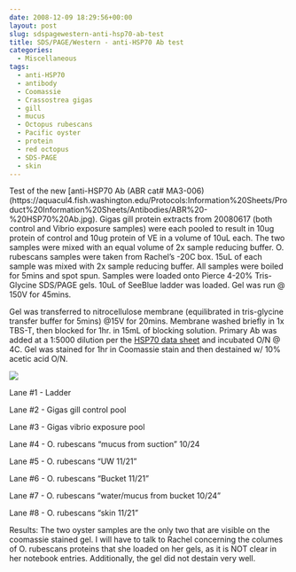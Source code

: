 ```yaml
---
date: 2008-12-09 18:29:56+00:00
layout: post
slug: sdspagewestern-anti-hsp70-ab-test
title: SDS/PAGE/Western - anti-HSP70 Ab test
categories:
  - Miscellaneous
tags:
  - anti-HSP70
  - antibody
  - Coomassie
  - Crassostrea gigas
  - gill
  - mucus
  - Octopus rubescans
  - Pacific oyster
  - protein
  - red octopus
  - SDS-PAGE
  - skin
---
```


Test of the new [anti-HSP70 Ab (ABR cat# MA3-006)(https://aquacul4.fish.washington.edu/Protocols:Information%20Sheets/Product%20Information%20Sheets/Antibodies/ABR%20-%20HSP70%20Ab.jpg). Gigas gill protein extracts from 20080617 (both control and Vibrio exposure samples) were each pooled to result in 10ug protein of control and 10ug protein of VE in a volume of 10uL each. The two samples were mixed with an equal volume of 2x sample reducing buffer. O. rubescans samples were taken from Rachel's -20C box. 15uL of each sample was mixed with 2x sample reducing buffer. All samples were boiled for 5mins and spot spun. Samples were loaded onto Pierce 4-20% Tris-Glycine SDS/PAGE gels. 10uL of SeeBlue ladder was loaded. Gel was run @ 150V for 45mins.

Gel was transferred to nitrocellulose membrane (equilibrated in tris-glycine transfer buffer for 5mins) @15V for 20mins. Membrane washed briefly in 1x TBS-T, then blocked for 1hr. in 15mL of blocking solution. Primary Ab was added at a 1:5000 dilution per the [HSP70 data sheet](https://aquacul4.fish.washington.edu/Protocols:Information%20Sheets/Product%20Information%20Sheets/Antibodies/ABR%20-%20HSP70%20Ab.jpg) and incubated O/N @ 4C. Gel was stained for 1hr in Coomassie stain and then destained w/ 10% acetic acid O/N.

![](https://eagle.fish.washington.edu/Arabidopsis/SDS-PAGE/20081210.JPG)

Lane #1 - Ladder

Lane #2 - Gigas gill control pool

Lane #3 - Gigas vibrio exposure pool

Lane #4 - O. rubescans "mucus from suction" 10/24

Lane #5 - O. rubescans "UW 11/21"

Lane #6 - O. rubescans "Bucket 11/21"

Lane #7 - O. rubescans "water/mucus from bucket 10/24"

Lane #8 - O. rubescans "skin 11/21"

Results: The two oyster samples are the only two that are visible on the coomassie stained gel. I will have to talk to Rachel concerning the columes of O. rubescans proteins that she loaded on her gels, as it is NOT clear in her notebook entries. Additionally, the gel did not destain very well.
